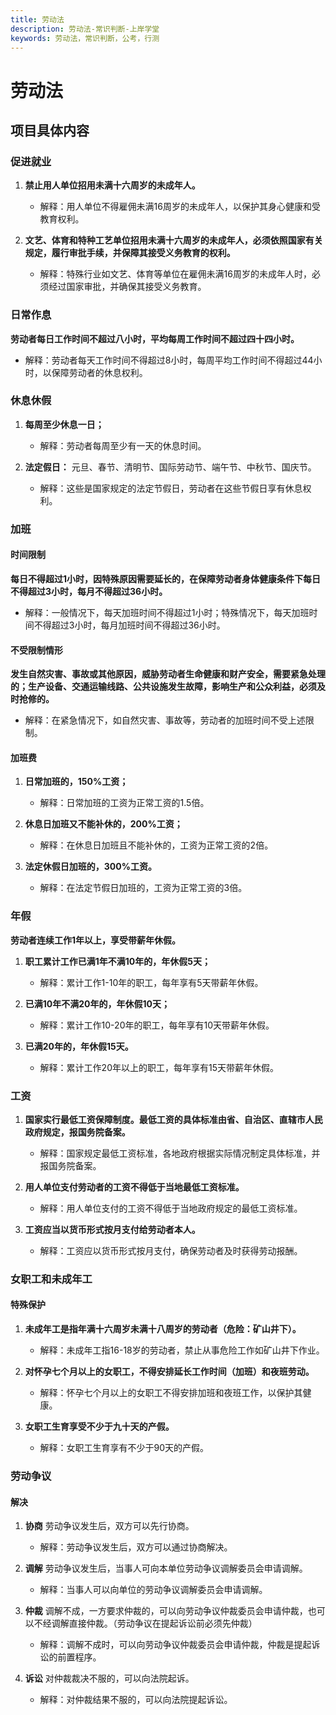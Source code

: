 ```yaml
---
title: 劳动法
description: 劳动法-常识判断-上岸学堂
keywords: 劳动法，常识判断，公考，行测
---
```


# 劳动法

## 项目具体内容

### 促进就业

1. **禁止用人单位招用未满十六周岁的未成年人。**
   - 解释：用人单位不得雇佣未满16周岁的未成年人，以保护其身心健康和受教育权利。

2. **文艺、体育和特种工艺单位招用未满十六周岁的未成年人，必须依照国家有关规定，履行审批手续，并保障其接受义务教育的权利。**
   - 解释：特殊行业如文艺、体育等单位在雇佣未满16周岁的未成年人时，必须经过国家审批，并确保其接受义务教育。

### 日常作息

**劳动者每日工作时间不超过八小时，平均每周工作时间不超过四十四小时。**
- 解释：劳动者每天工作时间不得超过8小时，每周平均工作时间不得超过44小时，以保障劳动者的休息权利。

### 休息休假

1. **每周至少休息一日；**
   - 解释：劳动者每周至少有一天的休息时间。

2. **法定假日：** 元旦、春节、清明节、国际劳动节、端午节、中秋节、国庆节。
   - 解释：这些是国家规定的法定节假日，劳动者在这些节假日享有休息权利。

### 加班

#### 时间限制

**每日不得超过1小时，因特殊原因需要延长的，在保障劳动者身体健康条件下每日不得超过3小时，每月不得超过36小时。**
- 解释：一般情况下，每天加班时间不得超过1小时；特殊情况下，每天加班时间不得超过3小时，每月加班时间不得超过36小时。

#### 不受限制情形

**发生自然灾害、事故或其他原因，威胁劳动者生命健康和财产安全，需要紧急处理的；生产设备、交通运输线路、公共设施发生故障，影响生产和公众利益，必须及时抢修的。**
- 解释：在紧急情况下，如自然灾害、事故等，劳动者的加班时间不受上述限制。

#### 加班费

1. **日常加班的，150%工资；**
   - 解释：日常加班的工资为正常工资的1.5倍。

2. **休息日加班又不能补休的，200%工资；**
   - 解释：在休息日加班且不能补休的，工资为正常工资的2倍。

3. **法定休假日加班的，300%工资。**
   - 解释：在法定节假日加班的，工资为正常工资的3倍。

### 年假

**劳动者连续工作1年以上，享受带薪年休假。**

1. **职工累计工作已满1年不满10年的，年休假5天；**
   - 解释：累计工作1-10年的职工，每年享有5天带薪年休假。

2. **已满10年不满20年的，年休假10天；**
   - 解释：累计工作10-20年的职工，每年享有10天带薪年休假。

3. **已满20年的，年休假15天。**
   - 解释：累计工作20年以上的职工，每年享有15天带薪年休假。

### 工资

1. **国家实行最低工资保障制度。最低工资的具体标准由省、自治区、直辖市人民政府规定，报国务院备案。**
   - 解释：国家规定最低工资标准，各地政府根据实际情况制定具体标准，并报国务院备案。

2. **用人单位支付劳动者的工资不得低于当地最低工资标准。**
   - 解释：用人单位支付的工资不得低于当地政府规定的最低工资标准。

3. **工资应当以货币形式按月支付给劳动者本人。**
   - 解释：工资应以货币形式按月支付，确保劳动者及时获得劳动报酬。

### 女职工和未成年工

#### 特殊保护

1. **未成年工是指年满十六周岁未满十八周岁的劳动者（危险：矿山井下）。**
   - 解释：未成年工指16-18岁的劳动者，禁止从事危险工作如矿山井下作业。

2. **对怀孕七个月以上的女职工，不得安排延长工作时间（加班）和夜班劳动。**
   - 解释：怀孕七个月以上的女职工不得安排加班和夜班工作，以保护其健康。

3. **女职工生育享受不少于九十天的产假。**
   - 解释：女职工生育享有不少于90天的产假。

### 劳动争议

#### 解决

1. **协商** 劳动争议发生后，双方可以先行协商。
   - 解释：劳动争议发生后，双方可以通过协商解决。

2. **调解** 劳动争议发生后，当事人可向本单位劳动争议调解委员会申请调解。
   - 解释：当事人可以向单位的劳动争议调解委员会申请调解。

3. **仲裁** 调解不成，一方要求仲裁的，可以向劳动争议仲裁委员会申请仲裁，也可以不经调解直接仲裁。（劳动争议在提起诉讼前必须先仲裁）
   - 解释：调解不成时，可以向劳动争议仲裁委员会申请仲裁，仲裁是提起诉讼的前置程序。

4. **诉讼** 对仲裁裁决不服的，可以向法院起诉。
   - 解释：对仲裁结果不服的，可以向法院提起诉讼。

